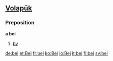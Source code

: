 ==[[Volapük]]==
===Preposition===
'''a bei'''
# [[by]]

[[de:bei]]
[[et:Bei]]
[[fr:bei]]
[[ko:Bei]]
[[io:Bei]]
[[it:bei]]
[[fi:bei]]
[[sv:bei]]
